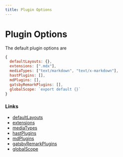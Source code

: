 ```yaml
---
title: Plugin Options
---
```


# Plugin Options

The default plugin options are

```js
{
  defaultLayouts: {},
  extensions: [".mdx"],
  mediaTypes: ["text/markdown", "text/x-markdown"],
  hastPlugins: [],
  mdPlugins: [],
  gatsbyRemarkPlugins: [],
  globalScope: `export default {}`
}
```

### Links

* [defaultLayouts](/api-reference/options/default-layouts)
* [extensions](/api-reference/options/extensions)
* [mediaTypes](/api-reference/options/media-types)
* [hastPlugins](/api-reference/options/hast-plugins)
* [mdPlugins](/api-reference/options/md-plugins)
* [gatsbyRemarkPlugins](/api-reference/options/gatsby-remark-plugins)
* [globalScope](/api-reference/options/global-scope)

